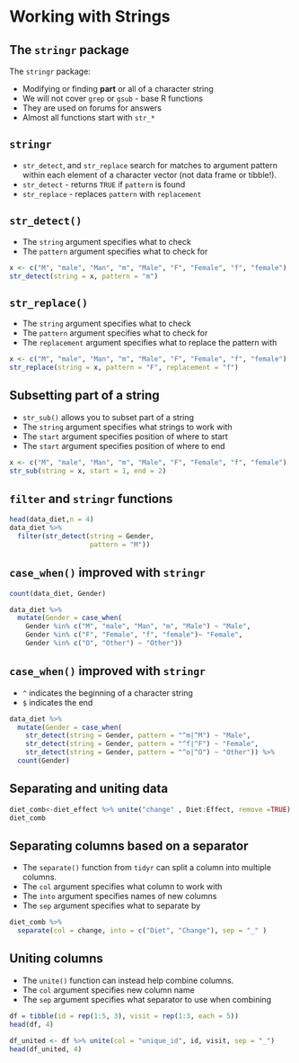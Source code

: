 # Working with Strings

## The `stringr` package
The `stringr` package:

- Modifying or finding **part** or all of a character string
- We will not cover `grep` or `gsub` - base R functions
- They are used on forums for answers
- Almost all functions start with `str_*`

## `stringr`
- `str_detect`, and `str_replace` search for matches to argument pattern within each element of a character vector (not data frame or tibble!).
- `str_detect` - returns `TRUE` if `pattern` is found
- `str_replace` - replaces `pattern` with `replacement`

## `str_detect()`

- The `string` argument specifies what to check    
- The `pattern` argument specifies what to check for    

```r
x <- c("M", "male", "Man", "m", "Male", "F", "Female", "f", "female")
str_detect(string = x, pattern = "m")
```

## `str_replace()`

- The `string` argument specifies what to check    
- The `pattern` argument specifies what to check for    
- The `replacement` argument specifies what to replace the pattern with 
```r
x <- c("M", "male", "Man", "m", "Male", "F", "Female", "f", "female")
str_replace(string = x, pattern = "F", replacement = "f")
```

## Subsetting part of a string

- `str_sub()` allows you to subset part of a string   
- The `string` argument specifies what strings to work with     
- The `start` argument specifies position of where to start    
- The `start` argument specifies position of where to end    

```r
x <- c("M", "male", "Man", "m", "Male", "F", "Female", "f", "female")
str_sub(string = x, start = 1, end = 2)
```

## `filter` and `stringr` functions

```r
head(data_diet,n = 4)
data_diet %>% 
  filter(str_detect(string = Gender,
                    pattern = "M"))
```

## `case_when()` improved with `stringr`
```r
count(data_diet, Gender)
```

```r
data_diet %>% 
  mutate(Gender = case_when(
    Gender %in% c("M", "male", "Man", "m", "Male") ~ "Male",
    Gender %in% c("F", "Female", "f", "female")~ "Female",
    Gender %in% c("O", "Other") ~ "Other"))
```


## `case_when()` improved with `stringr`
- `^` indicates the beginning of a character string
- `$` indicates the end

```r
data_diet %>% 
  mutate(Gender = case_when(
    str_detect(string = Gender, pattern = "^m|^M") ~ "Male",
    str_detect(string = Gender, pattern = "^f|^F") ~ "Female",
    str_detect(string = Gender, pattern = "^o|^O") ~ "Other")) %>%
  count(Gender)
```

## Separating and uniting data

```r
diet_comb<-diet_effect %>% unite("change" , Diet:Effect, remove =TRUE)
diet_comb
```

## Separating columns based on a separator

- The `separate()` function from `tidyr` can split a column into multiple columns.   
- The `col` argument specifies what column to work with      
- The `into` argument specifies names of new columns   
- The `sep` argument specifies what to separate by

```r
diet_comb %>% 
  separate(col = change, into = c("Diet", "Change"), sep = "_" )
```

## Uniting columns 

- The `unite()` function can instead help combine columns.    
- The `col` argument specifies new column name    
- The `sep` argument specifies what separator to use when combining    
```r
df = tibble(id = rep(1:5, 3), visit = rep(1:3, each = 5))
head(df, 4)
```

```r
df_united <- df %>% unite(col = "unique_id", id, visit, sep = "_")
head(df_united, 4)
```
